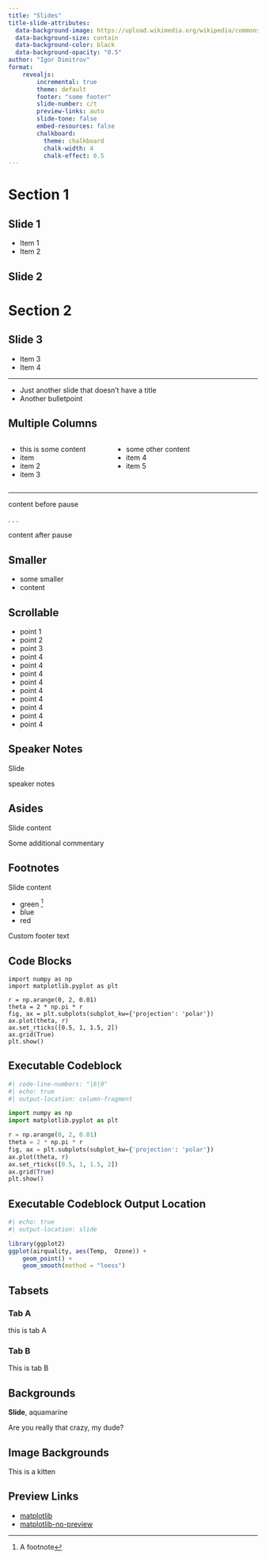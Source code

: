 ```yaml
---
title: "Slides"
title-slide-attributes: 
  data-background-image: https://upload.wikimedia.org/wikipedia/commons/thumb/8/8d/Tabby_Kitten_on_Blue_Throw.jpg/1290px-Tabby_Kitten_on_Blue_Throw.jpg
  data-background-size: contain
  data-background-color: black
  data-background-opacity: "0.5"
author: "Igor Dimitrov"
format: 
    revealjs:
        incremental: true
        theme: default
        footer: "some footer"
        slide-number: c/t
        preview-links: auto
        slide-tone: false
        embed-resources: false
        chalkboard: 
          theme: chalkboard
          chalk-width: 4
          chalk-effect: 0.5
---
```


# Section 1

## Slide 1

- Item 1
- Item 2

## Slide 2

# Section 2

## Slide 3

::: {.nonincremental}

- Item 3
- Item 4

:::

---

- Just another slide that doesn't have a title
- Another bulletpoint 

## Multiple Columns 

::::: {.columns}

:::: {.column width="40%"}
::: {.nonincremental}
- this is some content
- item
- item 2
- item 3
:::
::::

:::: {.column width="60%"}
::: {.nonincremental}
- some other content
- item 4
- item 5
::: 
::::

:::: 

---

content before pause

. . .

content after pause 

## Smaller {.smaller}

* some smaller
* content

## Scrollable {.scrollable .nostretch}

* point 1
* point 2
* point 3
* point 4
* point 4
* point 4
* point 4
* point 4
* point 4
* point 4
* point 4
* point 4

## Speaker Notes

Slide 

::: {.notes}
speaker notes
:::

## Asides

Slide content

::: aside
Some additional commentary
::: 

## Footnotes 

Slide content

- green ^[A footnote]
- blue
- red

::: footer
Custom footer text
:::


## Code Blocks

```.python
import numpy as np
import matplotlib.pyplot as plt

r = np.arange(0, 2, 0.01)
theta = 2 * np.pi * r
fig, ax = plt.subplots(subplot_kw={'projection': 'polar'})
ax.plot(theta, r)
ax.set_rticks([0.5, 1, 1.5, 2])
ax.grid(True)
plt.show()
```

## Executable Codeblock


```python
#| code-line-numbers: "|6|9"
#| echo: true
#| output-location: column-fragment

import numpy as np
import matplotlib.pyplot as plt

r = np.arange(0, 2, 0.01)
theta = 2 * np.pi * r
fig, ax = plt.subplots(subplot_kw={'projection': 'polar'})
ax.plot(theta, r)
ax.set_rticks([0.5, 1, 1.5, 2])
ax.grid(True)
plt.show()
```

## Executable Codeblock Output Location

```r
#| echo: true
#| output-location: slide

library(ggplot2)
ggplot(airquality, aes(Temp,  Ozone)) + 
    geom_point() + 
    geom_smooth(method = "loess")
```


## Tabsets 

::: {.panel-tabset}

### Tab A

this is tab A 

### Tab B 

This is tab B

::: 

## Backgrounds {background-color="aquamarine"}

**Slide**, aquamarine

Are you really that crazy, my dude?

## Image Backgrounds {background-color="black" background-image="https://upload.wikimedia.org/wikipedia/commons/thumb/b/bc/Juvenile_Ragdoll.jpg/1434px-Juvenile_Ragdoll.jpg" background-size="250px" background-repeat="repeat"}

This is a kitten


## Preview Links

- [matplotlib](https://matplotlib.org/)
- [matplotlib-no-preview](https://matplotlib.org/){preview-link="false"}
